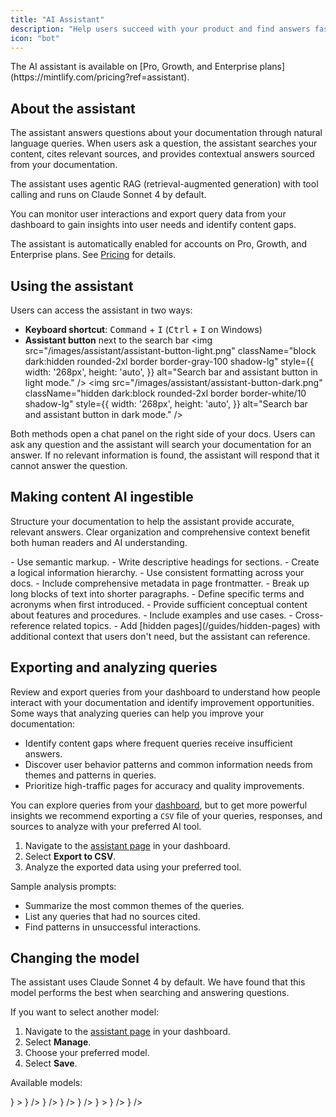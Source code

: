 ```yaml
---
title: "AI Assistant"
description: "Help users succeed with your product and find answers faster"
icon: "bot"
---
```


<Info>
  The AI assistant is available on [Pro, Growth, and Enterprise plans](https://mintlify.com/pricing?ref=assistant).
</Info>

## About the assistant

The assistant answers questions about your documentation through natural language queries. When users ask a question, the assistant searches your content, cites relevant sources, and provides contextual answers sourced from your documentation.

The assistant uses agentic RAG (retrieval-augmented generation) with tool calling and runs on Claude Sonnet 4 by default.

You can monitor user interactions and export query data from your dashboard to gain insights into user needs and identify content gaps.

The assistant is automatically enabled for accounts on Pro, Growth, and Enterprise plans. See [Pricing](https://mintlify.com/pricing) for details.

## Using the assistant

Users can access the assistant in two ways:

- **Keyboard shortcut**: <kbd>Command</kbd> + <kbd>I</kbd> (<kbd>Ctrl</kbd> + <kbd>I</kbd> on Windows)
- **Assistant button** next to the search bar
  <img
    src="/images/assistant/assistant-button-light.png"
    className="block dark:hidden rounded-2xl border border-gray-100 shadow-lg"
    style={{
      width: '268px',
      height: 'auto',
    }}
    alt="Search bar and assistant button in light mode."
  />
  <img
    src="/images/assistant/assistant-button-dark.png"
    className="hidden dark:block rounded-2xl border border-white/10 shadow-lg"
    style={{
      width: '268px',
      height: 'auto',
    }}
    alt="Search bar and assistant button in dark mode."
  />

Both methods open a chat panel on the right side of your docs. Users can ask any question and the assistant will search your documentation for an answer. If no relevant information is found, the assistant will respond that it cannot answer the question.

## Making content AI ingestible

Structure your documentation to help the assistant provide accurate, relevant answers. Clear organization and comprehensive context benefit both human readers and AI understanding.

<Card title="Structure and organization" icon="layers">
  - Use semantic markup.
  - Write descriptive headings for sections.
  - Create a logical information hierarchy.
  - Use consistent formatting across your docs.
  - Include comprehensive metadata in page frontmatter.
  - Break up long blocks of text into shorter paragraphs.
</Card>

<Card title="Context" icon="book-open">
  - Define specific terms and acronyms when first introduced.
  - Provide sufficient conceptual content about features and procedures.
  - Include examples and use cases.
  - Cross-reference related topics.
  - Add [hidden pages](/guides/hidden-pages) with additional context that users don't need, but the assistant can reference.
</Card>


## Exporting and analyzing queries

Review and export queries from your dashboard to understand how people interact with your documentation and identify improvement opportunities. Some ways that analyzing queries can help you improve your documentation:

- Identify content gaps where frequent queries receive insufficient answers.
- Discover user behavior patterns and common information needs from themes and patterns in queries.
- Prioritize high-traffic pages for accuracy and quality improvements.

You can explore queries from your [dashboard](https://dashboard.mintlify.com/products/assistant), but to get more powerful insights we recommend exporting a `CSV` file of your queries, responses, and sources to analyze with your preferred AI tool.

1. Navigate to the [assistant page](https://dashboard.mintlify.com/products/assistant) in your dashboard.
2. Select **Export to CSV**.
3. Analyze the exported data using your preferred tool.

Sample analysis prompts:

- Summarize the most common themes of the queries.
- List any queries that had no sources cited.
- Find patterns in unsuccessful interactions.

## Changing the model

The assistant uses Claude Sonnet 4 by default. We have found that this model performs the best when searching and answering questions.

If you want to select another model:

1. Navigate to the [assistant page](https://dashboard.mintlify.com/products/assistant) in your dashboard.
2. Select **Manage**.
3. Choose your preferred model.
4. Select **Save**.

Available models:

<Columns cols={2}>
  <Card
    title="Claude 4 Sonnet"
    horizontal
    icon={
      <svg
        xmlns="http://www.w3.org/2000/svg"
        className="h-6 w-6"
        width="400"
        height="400"
        viewBox="0 0 400 400"
        fill="none"
      >
        <path
          d="M124.011 241.251L173.175 213.666L174.001 211.27L173.175 209.937H170.779L162.562 209.431L134.472 208.672L110.109 207.66L86.5063 206.394L80.5676 205.129L75 197.79L75.5736 194.129L80.5676 190.771L87.721 191.396L103.529 192.475L127.251 194.112L144.459 195.124L169.952 197.773H174.001L174.575 196.136L173.191 195.124L172.112 194.112L147.564 177.477L120.991 159.897L107.072 149.774L99.5479 144.645L95.7518 139.837L94.1153 129.343L100.948 121.818L110.126 122.442L112.471 123.067L121.767 130.22L141.625 145.59L167.556 164.688L171.352 167.843L172.871 166.763L173.056 166.004L171.352 163.153L157.248 137.66L142.199 111.729L135.501 100.982L133.729 94.5371C133.105 91.8882 132.649 89.6612 132.649 86.9449L140.427 76.3835L144.729 75L155.105 76.3835L159.475 80.1795L165.92 94.9251L176.363 118.14L192.56 149.706L197.301 159.07L199.831 167.742L200.776 170.391H202.413V168.872L203.745 151.09L206.209 129.258L208.604 101.167L209.431 93.2548L213.345 83.7731L221.123 78.6442L227.197 81.5461L232.191 88.6995L231.499 93.3223L228.53 112.623L222.709 142.857L218.913 163.102H221.123L223.654 160.572L233.895 146.973L251.103 125.462L258.696 116.925L267.553 107.494L273.239 103.006H283.986L291.898 114.766L288.355 126.913L277.288 140.95L268.11 152.845L254.95 170.559L246.734 184.731L247.493 185.862L249.45 185.676L279.177 179.349L295.239 176.448L314.405 173.158L323.077 177.207L324.021 181.323L320.613 189.742L300.115 194.804L276.073 199.612L240.272 208.081L239.833 208.402L240.339 209.026L256.469 210.545L263.369 210.916H280.257L311.705 213.261L319.922 218.694L324.848 225.341L324.021 230.402L311.368 236.847L294.294 232.798L254.444 223.316L240.778 219.908H238.889V221.039L250.277 232.174L271.147 251.019L297.28 275.314L298.613 281.32L295.256 286.061L291.713 285.555L268.751 268.278L259.893 260.501L239.833 243.613H238.5V245.384L243.123 252.149L267.536 288.845L268.801 300.098L267.03 303.759L260.703 305.969L253.752 304.704L239.462 284.644L224.717 262.053L212.822 241.807L211.371 242.634L204.353 318.235L201.063 322.098L193.471 325L187.144 320.192L183.787 312.414L187.144 297.044L191.193 276.984L194.483 261.041L197.452 241.234L199.224 234.654L199.106 234.215L197.655 234.401L182.724 254.899L160.015 285.588L142.047 304.822L137.745 306.526L130.287 302.662L130.979 295.762L135.146 289.621L160.015 257.987L175.014 238.382L184.698 227.062L184.63 225.425H184.057L118.005 268.312L106.246 269.831L101.184 265.09L101.809 257.312L104.204 254.781L124.062 241.116L123.994 241.183L124.011 241.251Z"
          fill="#D97757"
        />
      </svg>
    }
  >
</Card>
  <Card
    title="Claude 3.7 Sonnet"
    horizontal
    icon={
      <svg
        xmlns="http://www.w3.org/2000/svg"
        className="h-6 w-6"
        width="400"
        height="400"
        viewBox="0 0 400 400"
        fill="none"
      >
        <path
          d="M124.011 241.251L173.175 213.666L174.001 211.27L173.175 209.937H170.779L162.562 209.431L134.472 208.672L110.109 207.66L86.5063 206.394L80.5676 205.129L75 197.79L75.5736 194.129L80.5676 190.771L87.721 191.396L103.529 192.475L127.251 194.112L144.459 195.124L169.952 197.773H174.001L174.575 196.136L173.191 195.124L172.112 194.112L147.564 177.477L120.991 159.897L107.072 149.774L99.5479 144.645L95.7518 139.837L94.1153 129.343L100.948 121.818L110.126 122.442L112.471 123.067L121.767 130.22L141.625 145.59L167.556 164.688L171.352 167.843L172.871 166.763L173.056 166.004L171.352 163.153L157.248 137.66L142.199 111.729L135.501 100.982L133.729 94.5371C133.105 91.8882 132.649 89.6612 132.649 86.9449L140.427 76.3835L144.729 75L155.105 76.3835L159.475 80.1795L165.92 94.9251L176.363 118.14L192.56 149.706L197.301 159.07L199.831 167.742L200.776 170.391H202.413V168.872L203.745 151.09L206.209 129.258L208.604 101.167L209.431 93.2548L213.345 83.7731L221.123 78.6442L227.197 81.5461L232.191 88.6995L231.499 93.3223L228.53 112.623L222.709 142.857L218.913 163.102H221.123L223.654 160.572L233.895 146.973L251.103 125.462L258.696 116.925L267.553 107.494L273.239 103.006H283.986L291.898 114.766L288.355 126.913L277.288 140.95L268.11 152.845L254.95 170.559L246.734 184.731L247.493 185.862L249.45 185.676L279.177 179.349L295.239 176.448L314.405 173.158L323.077 177.207L324.021 181.323L320.613 189.742L300.115 194.804L276.073 199.612L240.272 208.081L239.833 208.402L240.339 209.026L256.469 210.545L263.369 210.916H280.257L311.705 213.261L319.922 218.694L324.848 225.341L324.021 230.402L311.368 236.847L294.294 232.798L254.444 223.316L240.778 219.908H238.889V221.039L250.277 232.174L271.147 251.019L297.28 275.314L298.613 281.32L295.256 286.061L291.713 285.555L268.751 268.278L259.893 260.501L239.833 243.613H238.5V245.384L243.123 252.149L267.536 288.845L268.801 300.098L267.03 303.759L260.703 305.969L253.752 304.704L239.462 284.644L224.717 262.053L212.822 241.807L211.371 242.634L204.353 318.235L201.063 322.098L193.471 325L187.144 320.192L183.787 312.414L187.144 297.044L191.193 276.984L194.483 261.041L197.452 241.234L199.224 234.654L199.106 234.215L197.655 234.401L182.724 254.899L160.015 285.588L142.047 304.822L137.745 306.526L130.287 302.662L130.979 295.762L135.146 289.621L160.015 257.987L175.014 238.382L184.698 227.062L184.63 225.425H184.057L118.005 268.312L106.246 269.831L101.184 265.09L101.809 257.312L104.204 254.781L124.062 241.116L123.994 241.183L124.011 241.251Z"
          fill="#D97757"
        />
      </svg>
    } />
  <Card
    title="GPT 4.1"
    horizontal
    icon={
      <svg
        xmlns="http://www.w3.org/2000/svg"
        viewBox="0 0 400 400"
        width="24"
        height="24"
        className="h-6 w-6"
      >
        <path d="M294.93 130.971a79.712 79.712 0 00-6.85-65.48c-17.46-30.4-52.56-46.04-86.84-38.68A79.747 79.747 0 00141.11.001c-35.04-.08-66.13 22.48-76.91 55.82a79.754 79.754 0 00-53.31 38.67c-17.59 30.32-13.58 68.54 9.92 94.54a79.712 79.712 0 006.85 65.48c17.46 30.4 52.56 46.04 86.84 38.68a79.687 79.687 0 0060.13 26.8c35.06.09 66.16-22.49 76.94-55.86a79.754 79.754 0 0053.31-38.67c17.57-30.32 13.55-68.51-9.94-94.51zm-120.28 168.11a59.77 59.77 0 01-38.39-13.88c.49-.26 1.34-.73 1.89-1.07l63.72-36.8a10.36 10.36 0 005.24-9.07v-89.83l26.93 15.55c.29.14.48.42.52.74v74.39c-.04 33.08-26.83 59.9-59.91 59.97zm-128.84-55.03a59.71 59.71 0 01-7.15-40.18c.47.28 1.3.79 1.89 1.13l63.72 36.8c3.23 1.89 7.23 1.89 10.47 0l77.79-44.92v31.1c.02.32-.13.63-.38.83l-64.41 37.19c-28.69 16.52-65.33 6.7-81.92-21.95zm-16.77-139.09c7-12.16 18.05-21.46 31.21-26.29 0 .55-.03 1.52-.03 2.2v73.61c-.02 3.74 1.98 7.21 5.23 9.06l77.79 44.91-26.93 15.55c-.27.18-.61.21-.91.08l-64.42-37.22c-28.63-16.58-38.45-53.21-21.95-81.89zm221.26 51.49l-77.79-44.92 26.93-15.54c.27-.18.61-.21.91-.08l64.42 37.19c28.68 16.57 38.51 53.26 21.94 81.94a59.94 59.94 0 01-31.2 26.28v-75.81c.03-3.74-1.96-7.2-5.2-9.06zm26.8-40.34c-.47-.29-1.3-.79-1.89-1.13l-63.72-36.8a10.375 10.375 0 00-10.47 0l-77.79 44.92v-31.1c-.02-.32.13-.63.38-.83l64.41-37.16c28.69-16.55 65.37-6.7 81.91 22a59.95 59.95 0 017.15 40.1zm-168.51 55.43l-26.94-15.55a.943.943 0 01-.52-.74v-74.39c.02-33.12 26.89-59.96 60.01-59.94 14.01 0 27.57 4.92 38.34 13.88-.49.26-1.33.73-1.89 1.07l-63.72 36.8a10.344 10.344 0 00-5.24 9.06l-.04 89.79zm14.63-31.54l34.65-20.01 34.65 20v40.01l-34.65 20-34.65-20z"/>
      </svg>
    }
  />
  <Card title="GPT-4o" 
  horizontal
    icon={
      <svg
        xmlns="http://www.w3.org/2000/svg"
        viewBox="0 0 400 400"
        width="24"
        height="24"
        className="h-6 w-6"
      >
        <path d="M294.93 130.971a79.712 79.712 0 00-6.85-65.48c-17.46-30.4-52.56-46.04-86.84-38.68A79.747 79.747 0 00141.11.001c-35.04-.08-66.13 22.48-76.91 55.82a79.754 79.754 0 00-53.31 38.67c-17.59 30.32-13.58 68.54 9.92 94.54a79.712 79.712 0 006.85 65.48c17.46 30.4 52.56 46.04 86.84 38.68a79.687 79.687 0 0060.13 26.8c35.06.09 66.16-22.49 76.94-55.86a79.754 79.754 0 0053.31-38.67c17.57-30.32 13.55-68.51-9.94-94.51zm-120.28 168.11a59.77 59.77 0 01-38.39-13.88c.49-.26 1.34-.73 1.89-1.07l63.72-36.8a10.36 10.36 0 005.24-9.07v-89.83l26.93 15.55c.29.14.48.42.52.74v74.39c-.04 33.08-26.83 59.9-59.91 59.97zm-128.84-55.03a59.71 59.71 0 01-7.15-40.18c.47.28 1.3.79 1.89 1.13l63.72 36.8c3.23 1.89 7.23 1.89 10.47 0l77.79-44.92v31.1c.02.32-.13.63-.38.83l-64.41 37.19c-28.69 16.52-65.33 6.7-81.92-21.95zm-16.77-139.09c7-12.16 18.05-21.46 31.21-26.29 0 .55-.03 1.52-.03 2.2v73.61c-.02 3.74 1.98 7.21 5.23 9.06l77.79 44.91-26.93 15.55c-.27.18-.61.21-.91.08l-64.42-37.22c-28.63-16.58-38.45-53.21-21.95-81.89zm221.26 51.49l-77.79-44.92 26.93-15.54c.27-.18.61-.21.91-.08l64.42 37.19c28.68 16.57 38.51 53.26 21.94 81.94a59.94 59.94 0 01-31.2 26.28v-75.81c.03-3.74-1.96-7.2-5.2-9.06zm26.8-40.34c-.47-.29-1.3-.79-1.89-1.13l-63.72-36.8a10.375 10.375 0 00-10.47 0l-77.79 44.92v-31.1c-.02-.32.13-.63.38-.83l64.41-37.16c28.69-16.55 65.37-6.7 81.91 22a59.95 59.95 0 017.15 40.1zm-168.51 55.43l-26.94-15.55a.943.943 0 01-.52-.74v-74.39c.02-33.12 26.89-59.96 60.01-59.94 14.01 0 27.57 4.92 38.34 13.88-.49.26-1.33.73-1.89 1.07l-63.72 36.8a10.344 10.344 0 00-5.24 9.06l-.04 89.79zm14.63-31.54l34.65-20.01 34.65 20v40.01l-34.65 20-34.65-20z"/>
      </svg>
    }
  />
  <Card title="o3-mini" 
  horizontal
    icon={
      <svg
        xmlns="http://www.w3.org/2000/svg"
        viewBox="0 0 400 400"
        width="24"
        height="24"
        className="h-6 w-6"
      >
        <path d="M294.93 130.971a79.712 79.712 0 00-6.85-65.48c-17.46-30.4-52.56-46.04-86.84-38.68A79.747 79.747 0 00141.11.001c-35.04-.08-66.13 22.48-76.91 55.82a79.754 79.754 0 00-53.31 38.67c-17.59 30.32-13.58 68.54 9.92 94.54a79.712 79.712 0 006.85 65.48c17.46 30.4 52.56 46.04 86.84 38.68a79.687 79.687 0 0060.13 26.8c35.06.09 66.16-22.49 76.94-55.86a79.754 79.754 0 0053.31-38.67c17.57-30.32 13.55-68.51-9.94-94.51zm-120.28 168.11a59.77 59.77 0 01-38.39-13.88c.49-.26 1.34-.73 1.89-1.07l63.72-36.8a10.36 10.36 0 005.24-9.07v-89.83l26.93 15.55c.29.14.48.42.52.74v74.39c-.04 33.08-26.83 59.9-59.91 59.97zm-128.84-55.03a59.71 59.71 0 01-7.15-40.18c.47.28 1.3.79 1.89 1.13l63.72 36.8c3.23 1.89 7.23 1.89 10.47 0l77.79-44.92v31.1c.02.32-.13.63-.38.83l-64.41 37.19c-28.69 16.52-65.33 6.7-81.92-21.95zm-16.77-139.09c7-12.16 18.05-21.46 31.21-26.29 0 .55-.03 1.52-.03 2.2v73.61c-.02 3.74 1.98 7.21 5.23 9.06l77.79 44.91-26.93 15.55c-.27.18-.61.21-.91.08l-64.42-37.22c-28.63-16.58-38.45-53.21-21.95-81.89zm221.26 51.49l-77.79-44.92 26.93-15.54c.27-.18.61-.21.91-.08l64.42 37.19c28.68 16.57 38.51 53.26 21.94 81.94a59.94 59.94 0 01-31.2 26.28v-75.81c.03-3.74-1.96-7.2-5.2-9.06zm26.8-40.34c-.47-.29-1.3-.79-1.89-1.13l-63.72-36.8a10.375 10.375 0 00-10.47 0l-77.79 44.92v-31.1c-.02-.32.13-.63.38-.83l64.41-37.16c28.69-16.55 65.37-6.7 81.91 22a59.95 59.95 0 017.15 40.1zm-168.51 55.43l-26.94-15.55a.943.943 0 01-.52-.74v-74.39c.02-33.12 26.89-59.96 60.01-59.94 14.01 0 27.57 4.92 38.34 13.88-.49.26-1.33.73-1.89 1.07l-63.72 36.8a10.344 10.344 0 00-5.24 9.06l-.04 89.79zm14.63-31.54l34.65-20.01 34.65 20v40.01l-34.65 20-34.65-20z"/>
      </svg>
    }
  />
  <Card title="Gemini 2.5 Pro (Preview)"
    horizontal
    icon={
      <svg
        xmlns="http://www.w3.org/2000/svg"
        viewBox="0 0 90 90"
        width="24"
        height="24"
        className="h-6 w-6"
      >
        <defs>
          <linearGradient id="gemini25pro-gradient" x1="60.0525" y1="33.3396" x2="34.8444" y2="52.867" gradientUnits="userSpaceOnUse">
            <stop offset="0%" stopColor="#9168C0" />
            <stop offset="34.3%" stopColor="#5684D1" />
            <stop offset="67.2%" stopColor="#1BA1E3" />
          </linearGradient>
        </defs>
        <path
          d="M90 45.09C65.838 46.573 46.573 65.838 45.09 90h-.18C43.43 65.837 24.163 46.57 0 45.09v-.18C24.163 43.43 43.43 24.163 44.91 0h.18C46.573 24.162 65.838 43.427 90 44.91V45.09z"
          fill="url(#gemini25pro-gradient)"
        />
      </svg>
    }
  >
  </Card>
  <Card title="Llama 4 Maverick"
  horizontal
   icon={
     <svg
       xmlns="http://www.w3.org/2000/svg"
       xmlns:xlink="http://www.w3.org/1999/xlink"
       width="24"
       height="16"
       viewBox="0 0 287.56 191"
       className="h-6 w-6"
     >
       <defs>
         <linearGradient id="Grad_Logo1" x1="61" y1="117" x2="259" y2="127" gradientUnits="userSpaceOnUse">
           <stop style={{ stopColor: "#0064e1" }} offset="0" />
           <stop style={{ stopColor: "#0064e1" }} offset="0.4" />
           <stop style={{ stopColor: "#0073ee" }} offset="0.83" />
           <stop style={{ stopColor: "#0082fb" }} offset="1" />
         </linearGradient>
         <linearGradient id="Grad_Logo2" x1="45" y1="139" x2="45" y2="66" gradientUnits="userSpaceOnUse">
           <stop style={{ stopColor: "#0082fb" }} offset="0" />
           <stop style={{ stopColor: "#0064e0" }} offset="1" />
         </linearGradient>
       </defs>
       <path
         style={{ fill: "#0081fb" }}
         d="m31.06,125.96c0,10.98 2.41,19.41 5.56,24.51 4.13,6.68 10.29,9.51 16.57,9.51 8.1,0 15.51-2.01 29.79-21.76 11.44-15.83 24.92-38.05 33.99-51.98l15.36-23.6c10.67-16.39 23.02-34.61 37.18-46.96 11.56-10.08 24.03-15.68 36.58-15.68 21.07,0 41.14,12.21 56.5,35.11 16.81,25.08 24.97,56.67 24.97,89.27 0,19.38-3.82,33.62-10.32,44.87-6.28,10.88-18.52,21.75-39.11,21.75l0-31.02c17.63,0 22.03-16.2 22.03-34.74 0-26.42-6.16-55.74-19.73-76.69-9.63-14.86-22.11-23.94-35.84-23.94-14.85,0-26.8,11.2-40.23,31.17-7.14,10.61-14.47,23.54-22.7,38.13l-9.06,16.05c-18.2,32.27-22.81,39.62-31.91,51.75-15.95,21.24-29.57,29.29-47.5,29.29-21.27,0-34.72-9.21-43.05-23.09-6.8-11.31-10.14-26.15-10.14-43.06z"
       />
       <path
         style={{ fill: "url(#Grad_Logo1)" }}
         d="m24.49,37.3c14.24-21.95 34.79-37.3 58.36-37.3 13.65,0 27.22,4.04 41.39,15.61 15.5,12.65 32.02,33.48 52.63,67.81l7.39,12.32c17.84,29.72 27.99,45.01 33.93,52.22 7.64,9.26 12.99,12.02 19.94,12.02 17.63,0 22.03-16.2 22.03-34.74l27.4-.86c0,19.38-3.82,33.62-10.32,44.87-6.28,10.88-18.52,21.75-39.11,21.75-12.8,0-24.14-2.78-36.68-14.61-9.64-9.08-20.91-25.21-29.58-39.71l-25.79-43.08c-12.94-21.62-24.81-37.74-31.68-45.04-7.39-7.85-16.89-17.33-32.05-17.33-12.27,0-22.69,8.61-31.41,21.78z"
       />
       <path
         style={{ fill: "url(#Grad_Logo2)" }}
         d="m82.35,31.23c-12.27,0-22.69,8.61-31.41,21.78-12.33,18.61-19.88,46.33-19.88,72.95 0,10.98 2.41,19.41 5.56,24.51l-26.48,17.44c-6.8-11.31-10.14-26.15-10.14-43.06 0-30.75 8.44-62.8 24.49-87.55 14.24-21.95 34.79-37.3 58.36-37.3z"
       />
     </svg>
   }
   />
  <Card title="Grok 3" 
  horizontal
  icon={
    <svg
      xmlns="http://www.w3.org/2000/svg"
      width="34"
      height="33"
      viewBox="0 0 34 33"
      fill="none"
      className="h-6 w-6"
    >
      <path d="M13.2371 21.0407L24.3186 12.8506C24.8619 12.4491 25.6384 12.6057 25.8973 13.2294C27.2597 16.5185 26.651 20.4712 23.9403 23.1851C21.2297 25.8989 17.4581 26.4941 14.0108 25.1386L10.2449 26.8843C15.6463 30.5806 22.2053 29.6665 26.304 25.5601C29.5551 22.3051 30.562 17.8683 29.6205 13.8673L29.629 13.8758C28.2637 7.99809 29.9647 5.64871 33.449 0.844576C33.5314 0.730667 33.6139 0.616757 33.6964 0.5L29.1113 5.09055V5.07631L13.2343 21.0436" fill="currentColor" id="mark"/>
      <path d="M10.9503 23.0313C7.07343 19.3235 7.74185 13.5853 11.0498 10.2763C13.4959 7.82722 17.5036 6.82767 21.0021 8.2971L24.7595 6.55998C24.0826 6.07017 23.215 5.54334 22.2195 5.17313C17.7198 3.31926 12.3326 4.24192 8.67479 7.90126C5.15635 11.4239 4.0499 16.8403 5.94992 21.4622C7.36924 24.9165 5.04257 27.3598 2.69884 29.826C1.86829 30.7002 1.0349 31.5745 0.36364 32.5L10.9474 23.0341" fill="currentColor" id="mark"/>
    </svg>
  }
  />
</Columns>